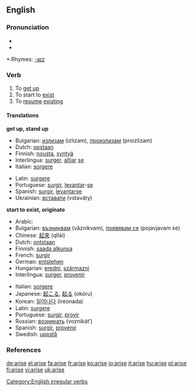 ==English==

===Pronunciation===
*{{IPA|/əˈraɪz/}}
*{{audio|en-us-arise.ogg|Audio (US)}}

*:Rhymes: [[Rhymes:English:-aɪz|-aɪz]]

===Verb===
{{en-verb|arises|arising|arose|arisen}}

# To [[get up]]
# To start to [[exist]]
# To [[resume]] [[exist]]ing

====Translations====
'''get up, stand up'''
{{top}}
*Bulgarian: [[излизам]] (izlizam), [[произлизам]] (proizlizam)
*Dutch: [[opstaan]]
*Finnish: [[nousta]], [[syntyä]]
*Interlingua: [[surger]], [[altiar]] [[se]]
*Italian: [[sorgere]]
{{mid}}
*Latin: [[surgere]]
*Portuguese: [[surgir]], [[levantar]]-[[se#Portuguese|se]]
*Spanish: [[surgir]], [[levantar]][[se#Spanish|se]]
*Ukrainian: [[вставати]] (vstaváty)
{{bottom}}

'''start to exist, originate'''
{{top}}
*Arabic: {{ARchar|[[نهض]]}} {{Unicode|(náhaɖa)}}
*Bulgarian: [[възниквам]] (vǎznikvam), [[появявам се]] (pojavjavam se)
*Chinese: [[起來]] (qǐlái)
*Dutch: [[ontstaan]]
*Finnish: [[saada alkunsa]]
*French: [[surgir]]
*German: [[entstehen]]
*Hungarian: [[eredni]], [[származni]]
*Interlingua: [[surger]], [[provenir]]
{{mid}}
*Italian: [[sorgere]]
*Japanese: [[起こる]], [[起る]] (okóru)
*Korean: [[일어나다]] (ireonada)
*Latin: [[surgere]]
*Portuguese: [[surgir]], [[provir]]
*Russian: [[возникать]] (voznikát’)
*Spanish: [[surgir]], [[provenir]]
*Swedish: [[uppstå]]
{{bottom}}

===References===
{{R:Century 1911}}
{{R:Webster 1913}}

[[Category:English irregular verbs]]

[[de:arise]]
[[el:arise]]
[[fa:arise]]
[[fr:arise]]
[[ko:arise]]
[[io:arise]]
[[it:arise]]
[[hu:arise]]
[[pl:arise]]
[[fi:arise]]
[[vi:arise]]
[[uk:arise]]